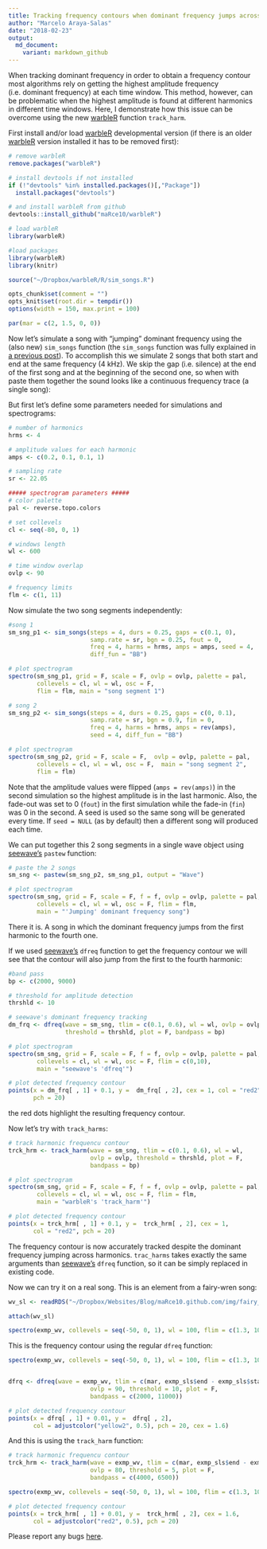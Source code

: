 ```yaml
---
title: Tracking frequency contours when dominant frequency jumps across harmonics
author: "Marcelo Araya-Salas"
date: "2018-02-23"
output: 
  md_document:
    variant: markdown_github
---
```


When tracking dominant frequency in order to obtain a frequency contour most algorithms rely on getting the highest amplitude frequency (i.e. dominant frequency) at each time window. This method, however, can be problematic when the highest amplitude is found at different harmonics in different time windows. Here, I demonstrate how this issue can be overcome using the new [warbleR](https://cran.r-project.org/package=warbleR) function `track_harm`.

First install and/or load [warbleR](https://cran.r-project.org/package=warbleR) developmental version (if there is an older [warbleR](https://cran.r-project.org/package=warbleR) version installed it has to be removed first):

```r

# remove warbleR
remove.packages("warbleR")

# install devtools if not installed
if (!"devtools" %in% installed.packages()[,"Package"])  
  install.packages("devtools")

# and install warbleR from github
devtools::install_github("maRce10/warbleR")

# load warbleR
library(warbleR)

```


```r

#load packages
library(warbleR)
library(knitr)

source("~/Dropbox/warbleR/R/sim_songs.R")

opts_chunk$set(comment = "")
opts_knit$set(root.dir = tempdir())
options(width = 150, max.print = 100)

par(mar = c(2, 1.5, 0, 0))

```

Now let's simulate a song with "jumping" dominant frequency using the (also new) `sim_songs` function (the `sim_songs` function was fully explained in [a previous post](https://marce10.github.io/2018/02/22/Simulating_animal_vocalizations.html)). To accomplish this we simulate 2 songs that both start and end at the same frequency (4 kHz). We skip the gap (i.e. silence) at the end of the first song and at the beginning of the second one, so when with paste them together the sound looks like a continuous frequency trace (a single song): 

But first let's define some parameters needed for simulations and spectrograms: 

```r

# number of harmonics
hrms <- 4

# amplitude values for each harmonic
amps <- c(0.2, 0.1, 0.1, 1)

# sampling rate
sr <- 22.05

##### spectrogram parameters #####
# color palette
pal <- reverse.topo.colors

# set collevels
cl <- seq(-80, 0, 1)

# windows length
wl <- 600

# time window overlap 
ovlp <- 90

# frequency limits
flm <- c(1, 11)

```

Now simulate the two song segments independently:

```r

#song 1
sm_sng_p1 <- sim_songs(steps = 4, durs = 0.25, gaps = c(0.1, 0), 
                       samp.rate = sr, bgn = 0.25, fout = 0,
                       freq = 4, harms = hrms, amps = amps, seed = 4, 
                       diff_fun = "BB")

# plot spectrogram
spectro(sm_sng_p1, grid = F, scale = F, ovlp = ovlp, palette = pal, 
        collevels = cl, wl = wl, osc = F,  
        flim = flm, main = "song segment 1")

# song 2
sm_sng_p2 <- sim_songs(steps = 4, durs = 0.25, gaps = c(0, 0.1), 
                       samp.rate = sr, bgn = 0.9, fin = 0, 
                       freq = 4, harms = hrms, amps = rev(amps), 
                       seed = 4, diff_fun = "BB")

# plot spectrogram
spectro(sm_sng_p2, grid = F, scale = F,  ovlp = ovlp, palette = pal, 
        collevels = cl, wl = wl, osc = F,  main = "song segment 2", 
        flim = flm)

```

Note that the amplitude values were flipped (`amps = rev(amps)`) in the second simulation so the highest amplitude is in the last harmonic. Also, the fade-out was set to 0 (`fout`) in the first simulation while the fade-in (`fin`) was 0 in the second. A seed is used so the same song will be generated every time. If `seed = NULL` (as by default) then a different song will produced each time.


We can put together this 2 song segments in a single wave object using [seewave's](https://cran.r-project.org/package=seewave) `pastew` function:

```r

# paste the 2 songs
sm_sng <- pastew(sm_sng_p2, sm_sng_p1, output = "Wave")

# plot spectrogram
spectro(sm_sng, grid = F, scale = F, f = f, ovlp = ovlp, palette = pal, 
        collevels = cl, wl = wl, osc = F, flim = flm, 
        main = "'Jumping' dominant frequency song")

```

There it is. A song in which the dominant frequency jumps from the first harmonic to the fourth one.

If we used [seewave's](https://cran.r-project.org/package=seewave) `dfreq` function to get the frequency contour we will see that the contour will also jump from the first to the fourth harmonic:

```r

#band pass
bp <- c(2000, 9000)

# threshold for amplitude detection
thrshld <- 10

# seewave's dominant frequency tracking
dm_frq <- dfreq(wave = sm_sng, tlim = c(0.1, 0.6), wl = wl, ovlp = ovlp, 
                threshold = thrshld, plot = F, bandpass = bp)

# plot spectrogram
spectro(sm_sng, grid = F, scale = F, f = f, ovlp = ovlp, palette = pal, 
        collevels = cl, wl = wl, osc = F, flim = c(0,10), 
        main = "seewave's 'dfreq'")

# plot detected frequency contour
points(x = dm_frq[ , 1] + 0.1, y =  dm_frq[ , 2], cex = 1, col = "red2", 
       pch = 20)

```

the red dots highlight the resulting frequency contour.

Now let's try with `track_harms`:

```r

# track harmonic frequencu contour
trck_hrm <- track_harm(wave = sm_sng, tlim = c(0.1, 0.6), wl = wl, 
                       ovlp = ovlp, threshold = thrshld, plot = F, 
                       bandpass = bp)

# plot spectrogram
spectro(sm_sng, grid = F, scale = F, f = f, ovlp = ovlp, palette = pal, 
        collevels = cl, wl = wl, osc = F, flim = flm, 
        main = "warbleR's 'track_harm'")

# plot detected frequency contour
points(x = trck_hrm[ , 1] + 0.1, y =  trck_hrm[ , 2], cex = 1, 
       col = "red2", pch = 20)


```

The frequency contour is now accurately tracked despite the dominant frequency jumping across harmonics. `trac_harms` takes exactly the same arguments than [seewave's](https://cran.r-project.org/package=seewave) `dfreq` function, so it can be simply replaced in existing code. 
 
Now we can try it on a real song. This is an element from a fairy-wren song:

```r

wv_sl <- readRDS("~/Dropbox/Websites/Blog/maRce10.github.com/img/fairy_wren_song_and_selections.RDS")

attach(wv_sl)

spectro(exmp_wv, collevels = seq(-50, 0, 1), wl = 100, flim = c(1.3, 10.2), palette = reverse.gray.colors.1, grid = F, scale = F, ovlp = 90)

```

This is the frequency contour using the regular `dfreq` function:

```r

spectro(exmp_wv, collevels = seq(-50, 0, 1), wl = 100, flim = c(1.3, 10.2), palette = reverse.gray.colors.1, grid = F, scale = F, ovlp = 90, main = "seewave's 'dfreq'")


dfrq <- dfreq(wave = exmp_wv, tlim = c(mar, exmp_sls$end - exmp_sls$start + mar), wl = 200, 
                       ovlp = 90, threshold = 10, plot = F, 
                       bandpass = c(2000, 11000))

# plot detected frequency contour
points(x = dfrq[ , 1] + 0.01, y =  dfrq[ , 2],
       col = adjustcolor("yellow2", 0.5), pch = 20, cex = 1.6)

```

And this is using the `track_harm` function:

```r
# track harmonic frequencu contour
trck_hrm <- track_harm(wave = exmp_wv, tlim = c(mar, exmp_sls$end - exmp_sls$start + mar), wl = 100, 
                       ovlp = 80, threshold = 5, plot = F, 
                       bandpass = c(4000, 6500))

spectro(exmp_wv, collevels = seq(-50, 0, 1), wl = 100, flim = c(1.3, 10.2), palette = reverse.gray.colors.1, grid = F, scale = F, ovlp = 90, main = "warbleR's 'track_harm'")

# plot detected frequency contour
points(x = trck_hrm[ , 1] + 0.01, y =  trck_hrm[ , 2], cex = 1.6, 
       col = adjustcolor("red2", 0.5), pch = 20)

```

 
Please report any bugs [here](https://github.com/maRce10/warbleR/issues).